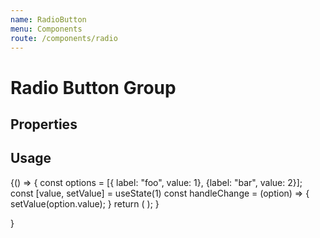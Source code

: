 ```yaml
---
name: RadioButton
menu: Components
route: /components/radio
---
```



# Radio Button Group

## Properties
<Props of={RadioButtonGroup} />

## Usage

<Playground>
  {() => {
      const options = [{ label: "foo", value: 1}, {label: "bar", value: 2}];
      const [value, setValue] = useState(1)
      const handleChange = (option) => {
          setValue(option.value);
      }
      return (
        <Fragment>
        <RadioButtonGroup label="Select an option" options={options} value={value} onChange={handleChange} />
        </Fragment>
      );
  }
    
  }
</Playground>
